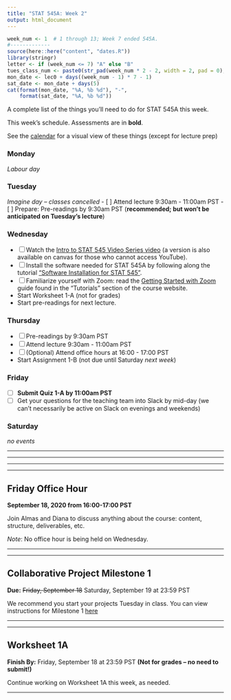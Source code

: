 ```yaml
---
title: "STAT 545A: Week 2"
output: html_document
---
```


```r
week_num <- 1  # 1 through 13; Week 7 ended 545A.
#-------------
source(here::here("content", "dates.R"))
library(stringr)
letter <- if (week_num <= 7) "A" else "B"
tues_class_num <- paste0(str_pad(week_num * 2 - 2, width = 2, pad = 0), letter)
mon_date <- lec0 + days((week_num - 1) * 7 - 1)
sat_date <- mon_date + days(5)
cat(format(mon_date, "%A, %b %d"), "-", 
    format(sat_date, "%A, %b %d"))
```

A complete list of the things you'll need to do for STAT 545A this week.

This week's schedule. Assessments are in __bold__. 

See the [calendar](https://stat545.stat.ubc.ca/calendar) for a visual view of these things (except for lecture prep)

### Monday

_Labour day_

### Tuesday

_Imagine day -- classes cancelled_
- [ ] Attend lecture 9:30am - 11:00am PST
- [ ] Prepare: Pre-readings by 9:30am PST (**recommended; but won't be anticipated on Tuesday's lecture**)

### Wednesday

- [ ] Watch the [Intro to STAT 545 Video Series video](https://youtu.be/6REhJVsbbAM) (a version is also available on canvas for those who cannot access YouTube).
- [ ] Install the software needed for STAT 545A by following along the tutorial ["Software Installation for STAT 545"](https://stat545.stat.ubc.ca/tutorials/software-stack/).
- [ ] Familiarize yourself with Zoom: read the [Getting Started with Zoom](https://stat545.stat.ubc.ca/tutorials/zoom/) guide found in the "Tutorials" section of the course website. 
- Start Worksheet 1-A (not for grades)
- Start pre-readings for next lecture.

### Thursday

- [ ] Pre-readings by 9:30am PST
- [ ] Attend lecture 9:30am - 11:00am PST
- [ ] (Optional) Attend office hours at 16:00 - 17:00 PST
- Start Assignment 1-B (not due until Saturday _next week_)

### Friday

- [ ] __Submit Quiz 1-A by 11:00am PST__
- [ ] Get your questions for the teaching team into Slack by mid-day (we can't necessarily be active on Slack on evenings and weekends)

### Saturday

_no events_






----- 



-----


-----

-----

## Friday Office Hour

__September 18, 2020 from 16:00-17:00 PST__

Join Almas and Diana to discuss anything about the course: content, structure, deliverables, etc. 

_Note_: No office hour is being held on Wednesday.

-----

-----

<!-- ******PROJECT****** -->

## Collaborative Project Milestone 1

**Due:** ~~Friday, September 18~~ Saturday, September 19  at 23:59 PST

We recommend you start your projects Tuesday in class. You can view instructions for Milestone 1 [here](https://github.com/UBC-STAT/stat545.stat.ubc.ca/blob/master/content/collaborative-project/milestone1/README.md#stat-545a-collaborative-project-milestone-1)

-----

-----

<!-- ******WORKSHEET****** -->

## Worksheet 1A

**Finish By:** Friday, September 18 at 23:59 PST **(Not for grades -- no need to submit!)**

Continue working on Worksheet 1A this week, as needed. 

-----

